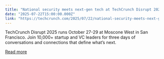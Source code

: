```yaml
---
title: "National security meets next-gen tech at TechCrunch Disrupt 2025’s AI Defense panel"
date: "2025-07-22T15:00:00.000Z"
link: "https://techcrunch.com/2025/07/22/national-security-meets-next-gen-tech-at-techcrunch-disrupt-2025s-ai-defense-panel/"
---
```


TechCrunch Disrupt 2025 runs October 27-29 at Moscone West in San Francisco. Join 10,000+ startup and VC leaders for three days of conversations and connections that define what’s next.

[Read more](https://techcrunch.com/2025/07/22/national-security-meets-next-gen-tech-at-techcrunch-disrupt-2025s-ai-defense-panel/)
